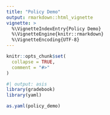 ```yaml
---
title: "Policy Demo"
output: rmarkdown::html_vignette
vignette: >
  %\VignetteIndexEntry{Policy Demo}
  %\VignetteEngine{knitr::rmarkdown}
  %\VignetteEncoding{UTF-8}
---
```


```r
knitr::opts_chunk$set(
  collapse = TRUE,
  comment = "#>"
)
```

```r
#| output: asis
library(gradebook)
library(yaml)

as.yaml(policy_demo)
```